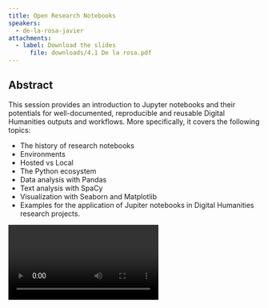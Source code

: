 ```yaml
---
title: Open Research Notebooks
speakers:
  - de-la-rosa-javier
attachments:
  - label: Download the slides
	  file: downloads/4.1 De la rosa.pdf
---
```

## Abstract

This session provides an introduction to Jupyter notebooks and their potentials for well-documented, reproducible and reusable Digital Humanities outputs and workflows. More specifically, it covers the following topics:

* The history of research notebooks
* Environments
* Hosted vs Local
* The Python ecosystem
* Data analysis with Pandas
* Text analysis with SpaCy
* Visualization with Seaborn and Matplotlib
* Examples for the application of Jupiter notebooks in Digital Humanities research projects.

<Video provider="youtube" id="RCutHDQo6-Y">
  Javier de la Rosa - Open Research Notebooks
</Video>

